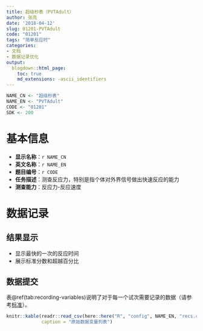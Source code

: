 ```yaml
---
title: 超级秒表（PVTAdult）
author: 张亮
date: '2018-04-12'
slug: 01201-PVTAdult
code: "01201"
tags: "简单反应时"
categories:
- 文档
- 数据记录优化
output:
  blogdown::html_page:
    toc: true
    md_extensions: -ascii_identifiers
---
```


```r
NAME_CN <- "超级秒表"
NAME_EN <- "PVTAdult"
CODE <- "01201"
SDK <- 200
```

# 基本信息

* **显示名称**：`r NAME_CN`
* **英文名称**：`r NAME_EN`
* **题目编号**：`r CODE`
* **任务描述**：测查反应力，特别是指个体对外界信号做出快速反应的能力
* **测查能力**：反应力-反应速度

# 数据记录

## 结果显示

+ 显示最快的一次的反应时间
+ 展示标准分数和超越百分比

## 数据提交

表\@ref(tab:recording-variables)说明了对于每一个试次需要记录的数据（请参考[标准](`r blogdown::shortcode("relref", "standard")`)）。

```r
knitr::kable(readr::read_csv(here::here("R", "config", NAME_EN, "recs.csv")),
             caption = "原始数据变量列表")
```
